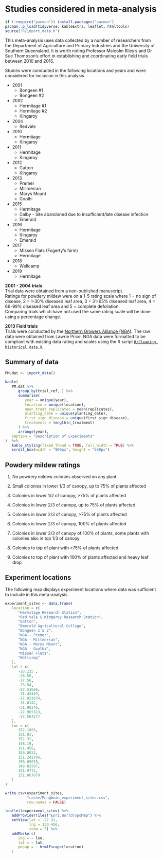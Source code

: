 # Studies considered in meta-analysis

```r
if (!require("pacman")) install.packages("pacman")
pacman::p_load(tidyverse, kableExtra, leaflet, htmltools)
source("R/import_data.R")
```

This meta-analysis uses data collected by a number of researchers from the Department of Agriculture and Primary Industries and the University of Southern
Queensland.
It is worth noting Professor Malcolm Riley's and Dr Sue Thompson's effort in establishing and coordinating early field trials between 2010 and 2016.

Studies were conducted in the following locations and years and were considered for inclusion in this analysis.

* 2001  
   + Bongeen #1  
   + Bongeen #2  
   
* 2002  
   + Hermitage #1  
   + Hermitage #2  
   + Kingaroy  
   
* 2004  
   + Redvale  

* 2010  
   + Hermitage  
   + Kingaroy  
   
* 2011  
   + Hermitage  
   + Kingaroy  
   
* 2012  
   + Gatton  
   + Kingaroy  
   
* 2013  
   + Premer  
   + Millmerran   
   + Marys Mount  
   + Goolhi  

* 2015  
   + Hermitage  
   + Dalby - Site abandoned due to insufficient/late disease infection  
   + Emerald  
   
* 2016  
   + Hermitage  
   + Kingaroy  
   + Emerald  
   
* 2017  
   + Missen Flats (Fogerty's farm)  
   + Hermitage  

* 2018  
   + Wellcamp  
   
* 2019  
   + Hermitage  


**2001 - 2004 trials**  
Trial data were obtained from a non-published manuscript.  
Ratings for powdery mildew were on a 1-5 rating scale where 1 = no sign of disease, 2 = 1-30% diseased leaf area, 3 = 31-65% diseased leaf area, 4 = 66-99% diseased leaf area and 5 = complete defoliation.  
Comparing trials which have not used the same rating scale will be done using a
percentage change.  

**2013 Field trials**  
Trials were conducted by the [Northern Growers Alliance (NGA)](https://www.nga.org.au/).
The raw data were obtained from Lawrie Price.
NGA data were formatted to be compliant with existing data rating and scales using the R script [`R/Cleaning historical data.R`](https://github.com/openplantpathology/Mungbean_PM/blob/master/R/Cleaning%20historical%20data.R).  

## Summary of data  

```r
PM.dat <- import_data()

kable(
   PM.dat %>%
      group_by(trial_ref, ) %>%
      summarise(
         year = unique(year),
         location = unique(location),
         mean_treat_replicates = mean(replicates),
         planting_date = unique(planting_date),
         first_sign_disease = unique(first_sign_disease),
         treatments = length(n_treatment)
      ) %>%
      arrange(year),
   caption = "Description of Experiments"
)  %>%
   kable_styling(fixed_thead = TRUE, full_width = TRUE) %>%
   scroll_box(width = "900px", height = "500px")
```

## Powdery mildew ratings  

   1. No powdery mildew colonies observed on any plant
   
   2. Small colonies in lower 1/3 of canopy, up to 75% of plants affected
   
   3. Colonies in lower 1/2 of canopy, >75% of plants affected
   
   4. Colonies in lower 2/3 of canopy, up to 75% of plants affected
   
   5. Colonies in lower 2/3 of canopy, >75% of plants affected
   
   6. Colonies in lower 2/3 of canopy, 100% of plants affected
   
   7. Colonies in lower 2/3 of canopy of 100% of plants, some plants with colonies also in top 1/3 of canopy
   
   8. Colonies to top of plant with >75% of plants affected
   
   9. Colonies to top of plant with 100% of plants affected and heavy leaf drop

## Experiment locations  

The following map displays experiment locations where data was sufficient to include in this meta-analysis.  

```r
experiment_sites <- data.frame(
   location = c(
      "Hermitage Research Station",
      "Red Vale & Kingaroy Research Station",
      "Gatton",
      "Emerald Agricultural College",
      "Bongeen 1 & 2",
      "NGA - Premer",
      "NGA - Millmerran",
      "NGA - Marys Mount",
      "NGA - Goolhi",
      "Missen Flats",
      "Wellcamp"
   ),
   lat = c(
      -28.215 ,
      -26.58,
      -27.56,
      -23.54,
      -27.51666,
      -31.43449,
      -27.923674,
      -31.0142,
      -31.00246,
      -27.905313,
      -27.564277
   ),
   lon = c(
      152.1003,
      151.83,
      152.32,
      148.19,
      151.450,
      150.0052,
      151.242706,
      150.05018,
      149.82507,
      151.9772,
      151.867879
   )
)

write.csv(experiment_sites,
          "cache/Mungbean_experiment_sites.csv",
          row.names = FALSE)

leaflet(experiment_sites) %>%
   addProviderTiles("Esri.WorldTopoMap") %>%
   setView(lat = -27.31,
           lng = 150.456,
           zoom = 5) %>%
   addMarkers(
      lng = ~ lon,
      lat = ~ lat,
      popup = ~ htmlEscape(location)
   )
```
